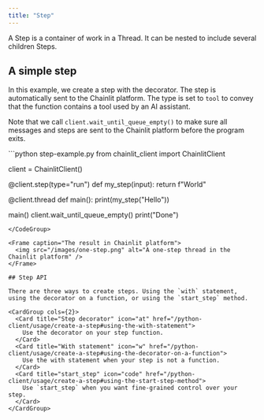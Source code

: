 ```yaml
---
title: "Step"
---
```


A Step is a container of work in a Thread. It can be nested to include several children Steps.

## A simple step

In this example, we create a step with the decorator. The step is automatically sent to the Chainlit platform. The type is set to `tool` to convey that the function contains a tool used by an AI assistant.

Note that we call `client.wait_until_queue_empty()` to make sure all messages and steps are sent to the Chainlit platform before the program exits.

<CodeGroup>
```python step-example.py
from chainlit_client import ChainlitClient

client = ChainlitClient()

@client.step(type="run")
def my_step(input):
    return f"World" 


@client.thread
def main():
    print(my_step("Hello"))


main()
client.wait_until_queue_empty()
print("Done")
```
</CodeGroup>

<Frame caption="The result in Chainlit platform">
  <img src="/images/one-step.png" alt="A one-step thread in the Chainlit platform" />
</Frame>

## Step API

There are three ways to create steps. Using the `with` statement, using the decorator on a function, or using the `start_step` method.

<CardGroup cols={2}>
  <Card title="Step decorator" icon="at" href="/python-client/usage/create-a-step#using-the-with-statement">
    Use the decorator on your step function.
  </Card>
  <Card title="With statement" icon="w" href="/python-client/usage/create-a-step#using-the-decorator-on-a-function">
    Use the with statement when your step is not a function.
  </Card>
  <Card title="start_step" icon="code" href="/python-client/usage/create-a-step#using-the-start-step-method">
    Use `start_step` when you want fine-grained control over your step.
  </Card>
</CardGroup>
